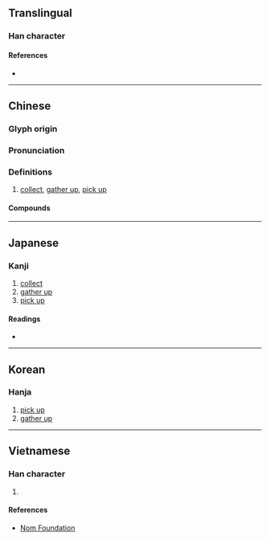 {{character info/new}}
==Translingual==

===Han character===
{{Han char|rn=64|rad=手|as=08|sn=11|four=57047|canj=QEEE|ids=⿰扌叕}}

====References====
* {{Han ref|kx=0436.180|dkj=12241|dj=0786.040|hdz=31909.080|uh=6387|ud=25479|bh=D573|bd=54643}}

----

==Chinese==
{{zh-forms|alt=敠}}

===Glyph origin===
{{Han etym}}

===Pronunciation===
{{zh-pron
|m=duō
|c=zyut3
|mc=y
|oc=y
|cat=
}}

===Definitions===
{{zh-hanzi}}

# [[collect]], [[gather up]], [[pick up]]

====Compounds====
{{zh-der|喝掇|抄掇|拈掇|拾掇|掂掇|掇坐|掇弄|掇拾|掇東掇西|掇畫|掇肩|掇臀捧屁|掇芹|掇蜂譖子|掇轉|掇送|掇遺|掇那|掇青拾紫|提掇|撟掇|攛掇|領掇}}

----

==Japanese==

===Kanji===
{{ja-kanji|grade=|rs=手08}}

# [[collect]]
# [[gather up]]
# [[pick up]]

====Readings====
* {{ja-readings|on=[[たつ]] (tatsu), [[たち]] (tachi), [[てつ]] (tetsu), [[てち]] (techi), [[せつ]] (setsu), [[せち]] (sechi)|kun=[[ひろう]] (hirou)}}

----

==Korean==

===Hanja===
{{ko-hanja|hangeul=철|eumhun=|rv=cheol|mr=ch'ŏl|y=chel}}

# [[pick up]]
# [[gather up]]

----

==Vietnamese==

===Han character===
{{vi-hantu|rs=手08|[[suốt]], [[truyết]], [[tuốt]], [[xuyết]]}}

# {{defn|lang=vi|sort=手08}}

====References====
* [http://nomfoundation.org/common/nom_details.php?codepoint=6387 Nom Foundation]